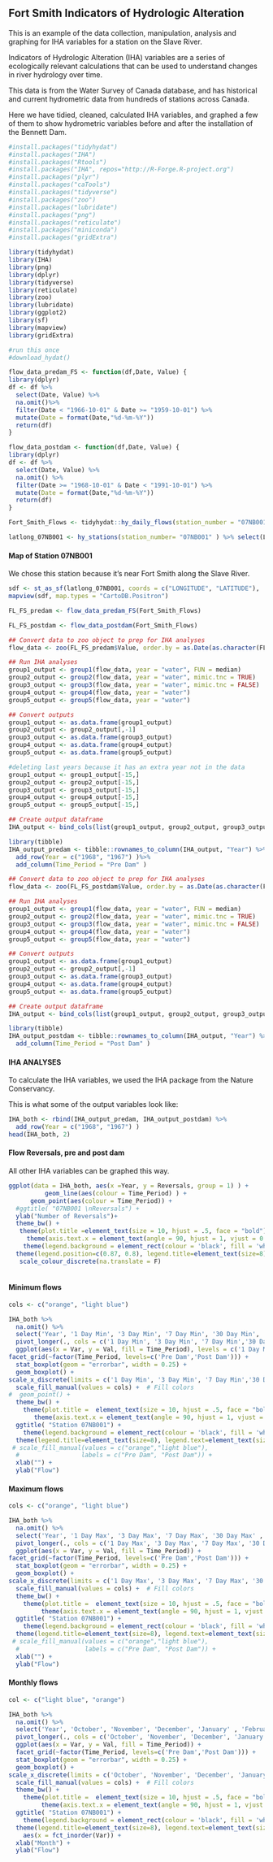 
## Fort Smith Indicators of Hydrologic Alteration

This is an example of the data collection, manipulation, analysis and graphing for IHA variables for a station on the Slave River.

Indicators of Hydrologic Alteration (IHA) variables are a series of ecologically relevant calculations that can be used to understand changes in river hydrology over time.

This data is from the Water Survey of Canada database, and has historical and current hydrometric data from hundreds of stations across Canada. 

Here we have tidied, cleaned, calculated IHA variables, and graphed a few of them to show hydrometric variables before and after the installation of the Bennett Dam. 




```r
#install.packages("tidyhydat")
#install.packages("IHA")
#install.packages("Rtools")
#install.packages("IHA", repos="http://R-Forge.R-project.org")
#install.packages("plyr")
#install.packages("caTools")
#install.packages("tidyverse")
#install.packages("zoo")
#install.packages("lubridate")
#install.packages("png")
#install.packages("reticulate")
#install.packages("miniconda")
#install.packages("gridExtra")
```



```r
library(tidyhydat)
library(IHA)
library(png)
library(dplyr)
library(tidyverse)
library(reticulate)
library(zoo)
library(lubridate)
library(ggplot2)
library(sf)
library(mapview)
library(gridExtra)
```



```r
#run this once
#download_hydat()
```

```r
flow_data_predam_FS <- function(df,Date, Value) {
library(dplyr)
df <- df %>%
  select(Date, Value) %>%
  na.omit()%>%
  filter(Date < "1966-10-01" & Date >= "1959-10-01") %>% 
  mutate(Date = format(Date,"%d-%m-%Y"))
  return(df)
}

flow_data_postdam <- function(df,Date, Value) {
library(dplyr)
df <- df %>%
  select(Date, Value) %>%
  na.omit() %>%
  filter(Date >= "1968-10-01" & Date < "1991-10-01") %>%
  mutate(Date = format(Date,"%d-%m-%Y"))
  return(df)
}
```


```r
Fort_Smith_Flows <- tidyhydat::hy_daily_flows(station_number = "07NB001")
```


```r
latlong_07NB001 <- hy_stations(station_number= "07NB001" ) %>% select(LATITUDE, LONGITUDE)
```


#### Map of Station 07NB001 

We chose this station because it's near Fort Smith along the Slave River.
```r
sdf <- st_as_sf(latlong_07NB001, coords = c("LONGITUDE", "LATITUDE"),  crs = 4326)
mapview(sdf, map.types = "CartoDB.Positron")
```


```r
FL_FS_predam <- flow_data_predam_FS(Fort_Smith_Flows) 

FL_FS_postdam <- flow_data_postdam(Fort_Smith_Flows)
```


```r

## Convert data to zoo object to prep for IHA analyses
flow_data <- zoo(FL_FS_predam$Value, order.by = as.Date(as.character(FL_FS_predam$Date), format = "%d-%m-%Y"))

## Run IHA analyses
group1_output <- group1(flow_data, year = "water", FUN = median)
group2_output <- group2(flow_data, year = "water", mimic.tnc = TRUE)
group3_output <- group3(flow_data, year = "water", mimic.tnc = FALSE)
group4_output <- group4(flow_data, year = "water")
group5_output <- group5(flow_data, year = "water")

## Convert outputs
group1_output <- as.data.frame(group1_output)
group2_output <- group2_output[,-1]
group3_output <- as.data.frame(group3_output)
group4_output <- as.data.frame(group4_output)
group5_output <- as.data.frame(group5_output)

#deleting last years because it has an extra year not in the data
group1_output <- group1_output[-15,]
group2_output <- group2_output[-15,]
group3_output <- group3_output[-15,]
group4_output <- group4_output[-15,]
group5_output <- group5_output[-15,]

## Create output dataframe 
IHA_output <- bind_cols(list(group1_output, group2_output, group3_output, group4_output, group5_output))

library(tibble)
IHA_output_predam <- tibble::rownames_to_column(IHA_output, "Year") %>%
  add_row(Year = c("1968", "1967") )%>%
  add_column(Time_Period = "Pre Dam" )

```


```r
## Convert data to zoo object to prep for IHA analyses
flow_data <- zoo(FL_FS_postdam$Value, order.by = as.Date(as.character(FL_FS_postdam$Date), format = "%d-%m-%Y"))

## Run IHA analyses
group1_output <- group1(flow_data, year = "water", FUN = median)
group2_output <- group2(flow_data, year = "water", mimic.tnc = TRUE)
group3_output <- group3(flow_data, year = "water", mimic.tnc = FALSE)
group4_output <- group4(flow_data, year = "water")
group5_output <- group5(flow_data, year = "water")

## Convert outputs
group1_output <- as.data.frame(group1_output)
group2_output <- group2_output[,-1]
group3_output <- as.data.frame(group3_output)
group4_output <- as.data.frame(group4_output)
group5_output <- as.data.frame(group5_output)

## Create output dataframe 
IHA_output <- bind_cols(list(group1_output, group2_output, group3_output, group4_output, group5_output))

library(tibble)
IHA_output_postdam <- tibble::rownames_to_column(IHA_output, "Year") %>%
  add_column(Time_Period = "Post Dam" )
```

#### IHA ANALYSES 
To calculate the IHA variables, we used the IHA package from the Nature Conservancy.

This is what some of the output variables look like: 

```r
IHA_both <- rbind(IHA_output_predam, IHA_output_postdam) %>%
  add_row(Year = c("1968", "1967") ) 
head(IHA_both, 2)

```



#### Flow Reversals, pre and post dam

All other IHA variables can be graphed this way.

```r

ggplot(data = IHA_both, aes(x =Year, y = Reversals, group = 1) ) +
          geom_line(aes(colour = Time_Period) ) +
      geom_point(aes(colour = Time_Period)) +
  #ggtitle( "07NB001 \nReversals") +
  ylab("Number of Reversals")+
  theme_bw() +
   theme(plot.title =element_text(size = 10, hjust = .5, face = "bold")) +
     theme(axis.text.x = element_text(angle = 90, hjust = 1, vjust = 0.5)) +
    theme(legend.background = element_rect(colour = 'black', fill = 'white', linetype='solid')) +
  theme(legend.position=c(0.87, 0.8), legend.title=element_text(size=8), legend.text=element_text(size=7)) +
   scale_colour_discrete(na.translate = F)
  
```

#### Minimum flows  
```r

cols <- c("orange", "light blue")

IHA_both %>% 
  na.omit() %>%
  select('Year', '1 Day Min', '3 Day Min', '7 Day Min', '30 Day Min', '90 Day Min', 'Time_Period') %>%
  pivot_longer(., cols = c('1 Day Min', '3 Day Min', '7 Day Min','30 Day Min', '90 Day Min'), names_to = "Var", values_to = "Val") %>%
  ggplot(aes(x = Var, y = Val, fill = Time_Period), levels = c('1 Day Min', '3 Day Min', '7 Day Min','30 Day Min' , '90 Day Min')) +
facet_grid(~factor(Time_Period, levels=c('Pre Dam','Post Dam'))) +
  stat_boxplot(geom = "errorbar", width = 0.25) + 
  geom_boxplot() + 
scale_x_discrete(limits = c('1 Day Min', '3 Day Min', '7 Day Min','30 Day Min', '90 Day Min')) +
  scale_fill_manual(values = cols) +  # Fill colors
#  geom_point() +
  theme_bw() +
    theme(plot.title =  element_text(size = 10, hjust = .5, face = "bold")) +
       theme(axis.text.x = element_text(angle = 90, hjust = 1, vjust = 0.5)) +
  ggtitle( "Station 07NB001") +
    theme(legend.background = element_rect(colour = 'black', fill = 'white', linetype='solid')) +
  theme(legend.title=element_text(size=8), legend.text=element_text(size=7))+
 # scale_fill_manual(values = c("orange","light blue"), 
  #                 labels = c("Pre Dam", "Post Dam")) +
  xlab("") +
  ylab("Flow") 
```

#### Maximum flows  
```r

cols <- c("orange", "light blue")

IHA_both %>% 
  na.omit() %>%
  select('Year', '1 Day Max', '3 Day Max', '7 Day Max', '30 Day Max' , '90 Day Max','Time_Period') %>%
  pivot_longer(., cols = c('1 Day Max', '3 Day Max', '7 Day Max', '30 Day Max', '90 Day Max'), names_to = "Var", values_to = "Val") %>%
  ggplot(aes(x = Var, y = Val, fill = Time_Period)) +
facet_grid(~factor(Time_Period, levels=c('Pre Dam','Post Dam'))) +
  stat_boxplot(geom = "errorbar", width = 0.25) + 
  geom_boxplot() + 
scale_x_discrete(limits = c('1 Day Max', '3 Day Max', '7 Day Max', '30 Day Max' , '90 Day Max')) +
  scale_fill_manual(values = cols) +  # Fill colors
  theme_bw() +
    theme(plot.title =  element_text(size = 10, hjust = .5, face = "bold")) +
         theme(axis.text.x = element_text(angle = 90, hjust = 1, vjust = 0.5)) +
  ggtitle( "Station 07NB001") +
    theme(legend.background = element_rect(colour = 'black', fill = 'white', linetype='solid')) +
  theme(legend.title=element_text(size=8), legend.text=element_text(size=7))+
 # scale_fill_manual(values = c("orange","light blue"), 
  #                  labels = c("Pre Dam", "Post Dam")) +
  xlab("") +
  ylab("Flow") 

```


#### Monthly flows
```r

col <- c("light blue", "orange")

IHA_both %>% 
  na.omit() %>%
  select('Year', 'October', 'November', 'December', 'January' , 'February', 'March', 'April', 'May', 'June','July', 'August', 'September', 'Time_Period') %>%
  pivot_longer(., cols = c('October', 'November', 'December', 'January' , 'February', 'March', 'April', 'May', 'June','July', 'August', 'September'), names_to = "Var", values_to = "Val") %>%
  ggplot(aes(x = Var, y = Val, fill = Time_Period)) +
  facet_grid(~factor(Time_Period, levels=c('Pre Dam','Post Dam'))) +
  stat_boxplot(geom = "errorbar", width = 0.25) + 
  geom_boxplot() + 
scale_x_discrete(limits = c('October', 'November', 'December', 'January' , 'February', 'March', 'April', 'May', 'June','July', 'August', 'September')) +
  scale_fill_manual(values = cols) +  # Fill colors
  theme_bw() +
    theme(plot.title =  element_text(size = 10, hjust = .5, face = "bold")) +
         theme(axis.text.x = element_text(angle = 90, hjust = 1, vjust = 0.5)) +
  ggtitle( "Station 07NB001") +
    theme(legend.background = element_rect(colour = 'black', fill = 'white', linetype='solid')) +
  theme(legend.title=element_text(size=8), legend.text=element_text(size=7))+
    aes(x = fct_inorder(Var)) +
  xlab("Month") +
  ylab("Flow") 
 
```
